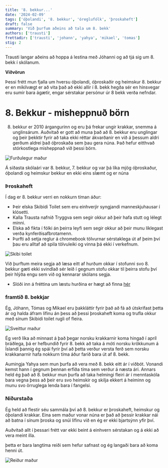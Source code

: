 ```yaml
---
title: '8. bekkur...'
date: '2024-02-09'
tags: ['óþolandi', '8. bekkur', 'óreglufólk', 'þroskaheft']
draft: false
summary: 'Við þurfum aðeins að tala um 8. bekk'
authors: ['trausti']
frettadir: ['trausti', 'johann', 'yahya', 'mikael', 'tomas']
stig: 2
---
```



Trausti langar aðeins að hoppa á lestina með Jóhanni og að tjá sig um 8. bekk í skólanum.


**Viðvörun** 

Þessi frétt mun fjalla um hversu óþolandi, óþroskaðir og heimskur 8. bekkur er en mikilvægt er að vita það
að ekki allir í 8. bekk hegða sér en hinsvegar eru sumir bara ágætir, engar sérstakar persónur úr 8 bekk verða nefndar.


<TOCInline toc={props.toc} asDisclosure />


# 8. Bekkur - misheppnuð börn


8. bekkur er 2010 árgangurinn og eru þá frekar ungir krakkar, snemma á unglinsárum.
Auðvitað er gott að muna það að 8. bekkur eru unglingar og þeir þekktir fyrir að taka ekki réttar ákvarðanir
en við á þessum aldri gerðum aldrei það óþroskaða sem þau gera núna.
Það hefur eitthvað stórkostlega misheppnað við þessi börn.


![Furðulegur maður](/static/images/faerslur/annad/retarded.jpg)


Á síðasta skólaári var 8. bekkur, 7. bekkur og var þá líka mjög óþroskaður, óþolandi og heimskur bekkur en ekki eins 
slæmt og er núna


### Þroskaheft


Í dag er 8. bekkur verri en nokkurn tíman áður:

- Þeir elska Skibidi Toilet sem eru einhverjir syngjandi manneskjuhausar í klósetti.
- Kalla Trausta nafnið Tryggva sem segir okkur að þeir hafa stutt og lélegt minni.
- Elska að fikta í fólki án þeirra leyfi sem segir okkur að þeir munu líklegast verða kynferðisafbrotamenn.
- Þurfti að setja reglur á chromebook tölvurnar sérstaklega út af þeim því þau eru alltaf að spila tölvuleiki og vinna þá ekki í verkefnum.


![Skibi toilet](/static/images/faerslur/annad/skibidi-toilet.webp)


Við þurftum meira segja að læsa eitt af hurðum okkar í stofunni svo 8. bekkur gæti ekki svindlað sér leið í gegnum stofu okkar til þeirra stofu
því þeir hlýða engu sem við og kennarar skólans segja.

- Slóði inn á fréttina um læstu hurðina er hægt að finna [hér](/frettir/stofa-4-lokud)


### framtíð 8. bekkjar


Ég, Jóhann, Tómas og Mikael eru þakkláttir fyrir það að fá að útskrifast þetta ár
og halda áfram lífinu án þess að þessi þroskaheft koma og trufla okkur með sínum Skibidi toilet rugli of fleira.


![Sveittur maður](/static/images/faerslur/annad/sveittur-madur.webp)


Ég verð líka að minnast á það þegar norsku krakkarnir koma hingað í apríl bráðlega, þá er hefbundið fyrir 8. bekk að taka á móti
norsku krökkunum á Íslandi þannig ég spái fyrir því að þetta verður versta ferð sem norsku krakkanarnir hafa nokkurn tíma áður farið bara út af 8. bekk.

Aumingja Yahya sem mun þurfa að vera með 8. bekk eitt ár í viðbót. Vonandi kemst hann í gegnum þennan erfiða tíma sem verður á næsta ári.
Annars held ég það að 8. bekkur mun þurfa að taka helmingi fleiri ár í menntaskóla bara vegna þess að þeir eru svo heimskir og
skilja ekkert á heiminn og munu svo örruglega lenda bara í fangelsi.


### Niðurstaða


Ég held að flestir séu sammála því að 8. bekkur er þroskaheft, heimskur og óþolandi krakkar. 
Eina sem maður vonar núna er það að þessir krakkar nái að batna í sínum þroska og snúi lífinu við en ég er ekki bjartsýnn yfir því.


Auðvitað allt í þessari frétt var ekki beint á einhvern sérstakan og á ekki að vera meint illa.

þetta er bara langtíma reiði sem hefur safnast og ég langaði bara að koma henni út.


![Reiður maður](/static/images/faerslur/annad/angry-man.jpg)